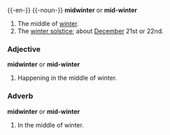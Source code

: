 {{-en-}}
{{-noun-}}
'''midwinter''' or '''mid-winter'''
# The middle of [[winter]].
# The [[winter solstice]]; about [[December]] 21st or 22nd.

===Adjective===
'''midwinter''' or '''mid-winter'''

#Happening in the middle of winter.

===Adverb===
'''midwinter''' or '''mid-winter'''

#In the middle of winter.